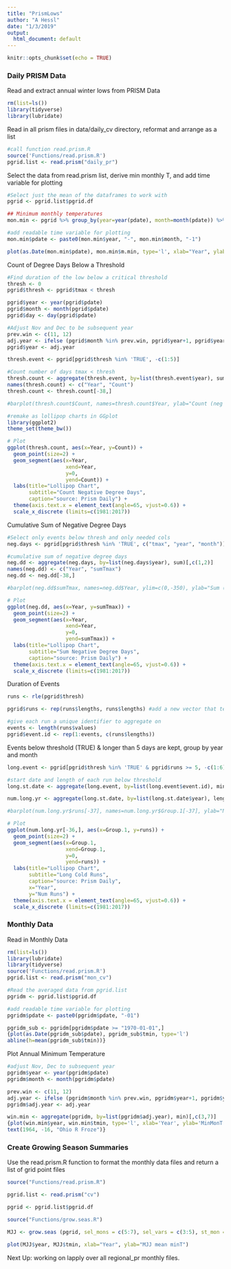 ```yaml
---
title: "PrismLows"
author: "A Hessl"
date: "1/3/2019"
output:
  html_document: default
---
```


```r
knitr::opts_chunk$set(echo = TRUE)
```

### Daily PRISM Data

Read and extract annual winter lows from PRISM Data
```r
rm(list=ls())
library(tidyverse)
library(lubridate)
```

Read in all prism files in data/daily_cv directory, reformat and arrange as a list
```r
#call function read.prism.R
source('Functions/read.prism.R')
pgrid.list <- read.prism("daily_pr")
```

Select the data from read.prism list, derive min monthly T, and add time variable for plotting

```r
#Select just the mean of the dataframes to work with
pgrid <- pgrid.list$pgrid.df

## Minimum monthly temperatures
mon.min <- pgrid %>% group_by(year=year(pdate), month=month(pdate)) %>% summarize(m.min=min(tmin))

#add readable time variable for plotting
mon.min$pdate <- paste0(mon.min$year, "-", mon.min$month, "-1")
```

```r
plot(as.Date(mon.min$pdate), mon.min$m.min, type='l', xlab="Year", ylab="MinMonT(C)", main="Min Monthly T")
```

Count of Degree Days Below a Threshold
```r
#Find duration of the low below a critical threshold
thresh <- 0
pgrid$thresh <- pgrid$tmax < thresh

pgrid$year <- year(pgrid$pdate)
pgrid$month <- month(pgrid$pdate)
pgrid$day <- day(pgrid$pdate)

#Adjust Nov and Dec to be subsequent year
prev.win <- c(11, 12)
adj.year <- ifelse (pgrid$month %in% prev.win, pgrid$year+1, pgrid$year)
pgrid$year <- adj.year

thresh.event <- pgrid[pgrid$thresh %in% 'TRUE', -c(1:5)] 

#Count number of days tmax < thresh
thresh.count <- aggregate(thresh.event, by=list(thresh.event$year), sum)[,1:2]
names(thresh.count) <- c("Year", "Count")
thresh.count <- thresh.count[-38,]

#barplot(thresh.count$Count, names=thresh.count$Year, ylab="Count (neg degree days)", xlab="Year")

```

```r
#remake as lollipop charts in GGplot
library(ggplot2)
theme_set(theme_bw())

# Plot
ggplot(thresh.count, aes(x=Year, y=Count)) + 
  geom_point(size=2) + 
  geom_segment(aes(x=Year, 
                   xend=Year, 
                   y=0, 
                   yend=Count)) + 
  labs(title="Lollipop Chart", 
       subtitle="Count Negative Degree Days", 
       caption="source: Prism Daily") + 
  theme(axis.text.x = element_text(angle=65, vjust=0.6)) +
  scale_x_discrete (limits=c(1981:2017))
```

Cumulative Sum of Negative Degree Days
```r
#Select only events below thresh and only needed cols
neg.days <- pgrid[pgrid$thresh %in% 'TRUE', c("tmax", "year", "month")] 

#cumulative sum of negative degree days
neg.dd <- aggregate(neg.days, by=list(neg.days$year), sum)[,c(1,2)]
names(neg.dd) <- c("Year", "sumTmax")
neg.dd <- neg.dd[-38,]

#barplot(neg.dd$sumTmax, names=neg.dd$Year, ylim=c(0,-350), ylab="Sum (neg degree days)", xlab="Year")
```

```r
# Plot
ggplot(neg.dd, aes(x=Year, y=sumTmax)) + 
  geom_point(size=2) + 
  geom_segment(aes(x=Year, 
                   xend=Year, 
                   y=0, 
                   yend=sumTmax)) + 
  labs(title="Lollipop Chart", 
       subtitle="Sum Negative Degree Days", 
       caption="source: Prism Daily") + 
  theme(axis.text.x = element_text(angle=65, vjust=0.6)) +
  scale_x_discrete (limits=c(1981:2017))
```

Duration of Events
```r
runs <- rle(pgrid$thresh)

pgrid$runs <- rep(runs$lengths, runs$lengths) #add a new vector that tells the lengths and positions of the runs

#give each run a unique identifier to aggregate on
events <- length(runs$values)
pgrid$event.id <- rep(1:events, c(runs$lengths))
```


Events below threshold (TRUE) & longer than 5 days are kept, group by year and month
```r
long.event <- pgrid[pgrid$thresh %in% 'TRUE' & pgrid$runs >= 5, -c(1:6)] 

#start date and length of each run below threshold
long.st.date <- aggregate(long.event, by=list(long.event$event.id), min)

num.long.yr <- aggregate(long.st.date, by=list(long.st.date$year), length)[, c(1, 6)]

#barplot(num.long.yr$runs[-37], names=num.long.yr$Group.1[-37], ylab="No. Long Freeze (>5 days)", xlab="Year")

```

```r
# Plot
ggplot(num.long.yr[-36,], aes(x=Group.1, y=runs)) + 
  geom_point(size=2) + 
  geom_segment(aes(x=Group.1, 
                   xend=Group.1, 
                   y=0, 
                   yend=runs)) + 
  labs(title="Lollipop Chart", 
       subtitle="Long Cold Runs", 
       caption="source: Prism Daily",
       x="Year",
       y="Num Runs") + 
  theme(axis.text.x = element_text(angle=65, vjust=0.6)) +
  scale_x_discrete (limits=c(1981:2017))
```

### Monthly Data
Read in Monthly Data
```r

rm(list=ls())
library(lubridate)
library(tidyverse)
source('Functions/read.prism.R')
pgrid.list <- read.prism("mon_cv")

#Read the averaged data from pgrid.list
pgridm <- pgrid.list$pgrid.df

#add readable time variable for plotting
pgridm$pdate <- paste0(pgridm$pdate, "-01")

pgridm_sub <- pgridm[pgridm$pdate >= "1970-01-01",]
{plot(as.Date(pgridm_sub$pdate), pgridm_sub$tmin, type='l')
abline(h=mean(pgridm_sub$tmin))}

```

Plot Annual Minimum Temperature
```r
#adjust Nov, Dec to subsequent year
pgridm$year <- year(pgridm$pdate)
pgridm$month <- month(pgridm$pdate)

prev.win <- c(11, 12)
adj.year <- ifelse (pgridm$month %in% prev.win, pgridm$year+1, pgridm$year)
pgridm$adj.year <- adj.year

win.min <- aggregate(pgridm, by=list(pgridm$adj.year), min)[,c(3,7)]
{plot(win.min$year, win.min$tmin, type='l', xlab='Year', ylab='MinMonT', main="Annual Low T")
text(1964, -16, "Ohio R Froze")}
```

### Create Growing Season Summaries
Use the read.prism.R function to format the monthly data files and return a list of grid point files

```r

source("Functions/read.prism.R")

pgrid.list <- read.prism("cv")

pgrid <- pgrid.list$pgrid.df

source("Functions/grow.seas.R")

MJJ <- grow.seas (pgrid, sel_mons = c(5:7), sel_vars = c(3:5), st_mon = 11, sum_f = "mean")

plot(MJJ$year, MJJ$tmin, xlab="Year", ylab="MJJ mean minT")
```

Next Up: working on lapply over all regional_pr monthly files.